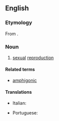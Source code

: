 ==English==

===Etymology===
From {{affix|en|amphi-|-gony}}.

===Noun===
{{en-noun|-}}

# {{lb|en|obsolete}} [[sexual]] [[reproduction]]

====Related terms====
* [[amphigonic]]

====Translations====
{{trans-top|amphigony}}
* Italian: {{t+|it|anfigonia|f}}
{{trans-mid}}
* Portuguese: {{t|pt|anfigonia|f}}
{{trans-bottom}}